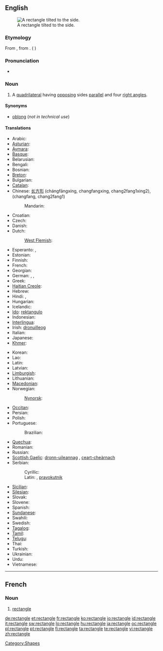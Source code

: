 {{wikipedia}}
==English==
[[Image:Geometry Rectangle.png|thumb|right|A rectangle tilted to the side.]]

===Etymology===
From {{etyl|frm|en}}, from {{etyl|fro|en}}. ({{ML.}} {{term|rectanglum||lang=la|right-angle triangle}})

===Pronunciation===
* {{audio|en-us-rectangle.ogg|Audio (US)}}

===Noun===
{{en-noun}}

# {{geometry}} A [[quadrilateral]] having [[opposing]] sides [[parallel]] and four [[right angle]]s.

====Synonyms====
* {{sense|quadrilateral}} [[oblong]] (''not in technical use'')

====Translations====
{{trans-top|quadrilateral}}
* Arabic: {{t-|ar|مستطيل|sc=Arab}}
* [[Asturian]]: {{t-|ast|rectángulu|m|xs=Asturian}}
* [[Aymara]]: {{t-|ay|wiskhalla|xs=Aymara}}
* [[Basque]]: {{t-|eu|laukizuzen|xs=Basque}}
* Belarusian: {{t-|be|прамавугольнік|sc=Cyrl|xs=Belarusian}}
* Bengali: {{t-|bn|আয়তক্ষেত্র|sc=BNchar|xs=Bengali}}
* Bosnian: {{t-|bs|pravougaonik}}
* [[Breton]]: {{t-|br|skouergorneg|xs=Breton}}
* Bulgarian: {{t-|bg|правоъгълник|sc=Cyrl}}
* [[Catalan]]: {{t-|ca|rectangle}}
* Chinese: [[长方形]] (chángfāngxíng, changfangxing, chang2fang1xing2), (changfang, chang2fang1)
*: Mandarin: {{t-|cmn|矩形|sc=Hani|xs=Mandarin}}
* Croatian: {{t-|hr|pravokutnik|m}}
* Czech: {{t-|cs|obdélník|m}}
* Danish: {{t-|da|rektangel}}
* Dutch: {{t+|nl|rechthoek|m}}
*: [[West Flemish]]: {{tø|vls|rechtoek}}
* Esperanto: {{t-|eo|ortangulo|xs=Esperanto}}, {{t-|eo|rektangulo|xs=Esperanto}}
* Estonian: {{t+|et|ristkülik}}
* Finnish: {{t+|fi|suorakulmio}}
* French: {{t+|fr|rectangle|m}}
* Georgian: {{t-|ka|მართკუთხედი|xs=Georgian}}
* German: {{t+|de|Rechteck|n}}, {{t-|de|Karree|n}}, {{t-|de|Orthogon}}
* Greek: {{t-|el|ορθογώνιο παραλληλόγραμμο|sc=Grek}}
* [[Haitian Creole]]: {{tø|ht|rektang}}
* Hebrew: {{t+|he|מלבן|m|tr=malbén|sc=Hebr}}
* Hindi: {{t-|hi|आयत|sc=Hindi|xs=Hindi}}, {{t-|hi|समकोण समानान्तर चतुर्भुज|sc=Hindi|xs=Hindi}}
* Hungarian: {{t+|hu|téglalap}}
* Icelandic: {{t-|is|rétthyrningur}}
* [[Ido]]: [[rektangulo]]
* Indonesian: {{t-|id|persegi panjang|xs=Indonesian}}
* [[Interlingua]]: {{t|ia|rectangulo|m|xs=Interlingua}}
* Irish: [[dronuilleog]]
* Italian: {{t+|it|rettangolo|m}}
* Japanese: {{t+|ja|長方形|tr=[[ちょうほうけい]], chōhōkei|sc=Jpan}}
* [[Khmer]]: {{t-|km|ចតុកោណកែង|xs=Khmer}}
{{trans-mid}}
* Korean: {{t-|ko|직사각형|sc=Hang}}
* Lao: {{t+|lo|ຮູບສີ່ແຈສາກ|sc=Laoo|xs=Lao}}
* Latin: {{t-|la|rectangulum}}
* Latvian: {{t-|lv|taisnstūris|xs=Latvian}}
* [[Limburgish]]: {{t-|li|rechhook|xs=Limburgish}}
* Lithuanian: {{t-|lt|stačiakampis|xs=Lithuanian}}
* [[Macedonian]]: {{t-|mk|правоаголник|m|tr=pravoágolnik|sc=Cyrl|xs=Macedonian}}
* Norwegian: {{t+|no|rektangel}}
*: [[Nynorsk]]: {{t-|nn|rektangel|xs=Norwegian Nynorsk}}
* [[Occitan]]: {{t+|oc|rectangle|m|xs=Occitan}}
* Persian: {{t-|fa|مستطیل|sc=fa-Arab|xs=Persian}}
* Polish: {{t+|pl|prostokąt}}
* Portuguese: {{t+|pt|rectângulo}}
*: Brazilian: {{t+|pt|retângulo}}
* [[Quechua]]: {{t-|qu|wask'a|xs=Quechua}}
* Romanian: {{t-|ro|dreptunghi}}
* Russian: {{t+|ru|прямоугольник|sc=Cyrl}}
* [[Scottish Gaelic]]: [[dronn-uileannag]] {{f}}, [[ceart-cheàrnach]] {{m}}
* Serbian:
*: Cyrillic: {{t-|sr|правоугаоник|m|sc=Cyrl}}
*: Latin: {{t-|sr|pravougaonik|m}}, [[pravokutnik]] {{m}}
* [[Sicilian]]: {{t-|scn|rittànculu|xs=Sicilian}}
* [[Silesian]]: {{tø|szl|prostokůnt}}
* Slovak: {{t-|sk|obdĺžnik}}
* Slovene: {{t-|sl|pravokotnik|m}}
* Spanish: {{t+|es|rectángulo|m}}
* [[Sundanese]]: {{t-|su|pasagi burung|xs=Sundanese}}
* Swahili: {{t+|sw|mstatili|xs=Swahili}}
* Swedish: {{t+|sv|rektangel}}
* [[Tagalog]]: {{t-|tl|parihaba|xs=Tagalog}}
* [[Tamil]]: {{t-|ta|செவ்வகம்|xs=Tamil}}
* [[Telugu]]: {{t-|te|దీర్ఘ చతురస్రం|tr=deergha chatirasraM|sc=Telu}}
* Thai: {{t-|th|รูปสี่เหลี่ยมผืนผ้า|sc=Thai|xs=Thai}}
* Turkish: {{t+|tr|dikdörtgen}}
* Ukrainian: {{t-|uk|прямокутник|sc=Cyrl|xs=Ukrainian}}
* Urdu: {{t-|ur|مستطیل|sc=ur-Arab|xs=Urdu}}
* Vietnamese: {{t-|vi|hình chữ nhật|xs=Vietnamese}}
{{trans-bottom}}

[[Category:Shapes]]

----

==French==

===Noun===
{{fr-noun|m}}

# [[#English|rectangle]]

[[de:rectangle]]
[[et:rectangle]]
[[fr:rectangle]]
[[ko:rectangle]]
[[io:rectangle]]
[[id:rectangle]]
[[it:rectangle]]
[[sw:rectangle]]
[[lo:rectangle]]
[[hu:rectangle]]
[[ja:rectangle]]
[[oc:rectangle]]
[[pl:rectangle]]
[[pt:rectangle]]
[[fi:rectangle]]
[[ta:rectangle]]
[[te:rectangle]]
[[vi:rectangle]]
[[zh:rectangle]]